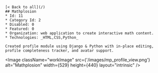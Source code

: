 
   
    [< Back to all](/)
    ## Mathplosion
    * Id: 11
    * Category Id: 2
    * Disabled: 0
    * Featured: 0
    * Organization: web application to create interactive math content.
    * Technologies: _HTML,CSS,Python_
    
    Created profile module using Django & Python with in-place editing, profile completeness tracker, and avatar support.

<Image className="workImage" src={'/images/mp_profile_view.png'} alt="Mathplosion" width={529} height={440} layout="intrinsic" />
